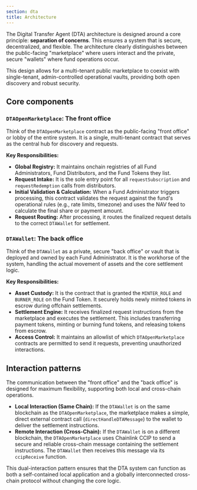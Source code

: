 ```yaml
---
section: dta
title: Architecture
---
```



<Dta section="dtaNotes" />

The Digital Transfer Agent (DTA) architecture is designed around a core principle: **separation of concerns**. This ensures a system that is secure, decentralized, and flexible. The architecture clearly distinguishes between the public-facing "marketplace" where users interact and the private, secure "wallets" where fund operations occur.

This design allows for a multi-tenant public marketplace to coexist with single-tenant, admin-controlled operational vaults, providing both open discovery and robust security.

<ClickToZoom
  src="/images/DTA/archi.png"
  caption="The DTA architecture separates the public, multi-tenant DTAOpenMarketplace from private, single-tenant DTAWallets owned by each Fund Administrator."
/>

## Core components

### `DTAOpenMarketplace`: The front office

Think of the `DTAOpenMarketplace` contract as the public-facing "front office" or lobby of the entire system. It is a single, multi-tenant contract that serves as the central hub for discovery and requests.

**Key Responsibilities:**

- **Global Registry:** It maintains onchain registries of all Fund Administrators, Fund Distributors, and the Fund Tokens they list.
- **Request Intake:** It is the sole entry point for all `requestSubscription` and `requestRedemption` calls from distributors.
- **Initial Validation & Calculation:** When a Fund Administrator triggers processing, this contract validates the request against the fund's operational rules (e.g., rate limits, timezone) and uses the NAV feed to calculate the final share or payment amount.
- **Request Routing:** After processing, it routes the finalized request details to the correct `DTAWallet` for settlement.

### `DTAWallet`: The back office

Think of the `DTAWallet` as a private, secure "back office" or vault that is deployed and owned by each Fund Administrator. It is the workhorse of the system, handling the actual movement of assets and the core settlement logic.

**Key Responsibilities:**

- **Asset Custody:** It is the contract that is granted the `MINTER_ROLE` and `BURNER_ROLE` on the Fund Token. It securely holds newly minted tokens in escrow during offchain settlements.
- **Settlement Engine:** It receives finalized request instructions from the marketplace and executes the settlement. This includes transferring payment tokens, minting or burning fund tokens, and releasing tokens from escrow.
- **Access Control:** It maintains an allowlist of which `DTAOpenMarketplace` contracts are permitted to send it requests, preventing unauthorized interactions.

## Interaction patterns

The communication between the "front office" and the "back office" is designed for maximum flexibility, supporting both local and cross-chain operations.

- **Local Interaction (Same Chain):** If the `DTAWallet` is on the same blockchain as the `DTAOpenMarketplace`, the marketplace makes a simple, direct external contract call (`directHandleDTAMessage`) to the wallet to deliver the settlement instructions.
- **Remote Interaction (Cross-Chain):** If the `DTAWallet` is on a different blockchain, the `DTAOpenMarketplace` uses Chainlink CCIP to send a secure and reliable cross-chain message containing the settlement instructions. The `DTAWallet` then receives this message via its `ccipReceive` function.

This dual-interaction pattern ensures that the DTA system can function as both a self-contained local application and a globally interconnected cross-chain protocol without changing the core logic.
